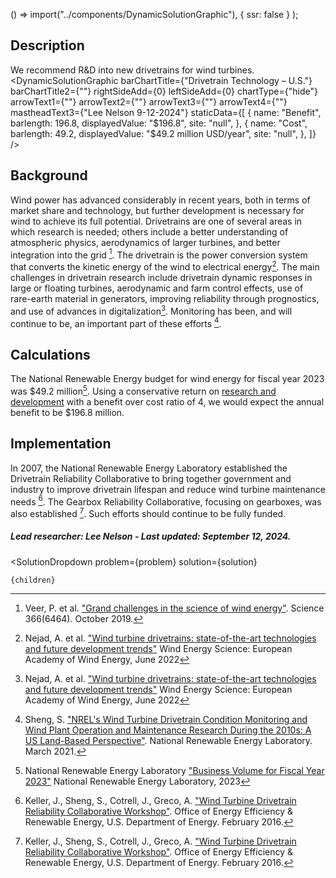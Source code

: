 
  () => import("../components/DynamicSolutionGraphic"),
  { ssr: false }
);


## Description
We recommend R&D into new drivetrains for wind turbines. 
<DynamicSolutionGraphic
  barChartTitle={"Drivetrain Technology – U.S."}
  barChartTitle2={""}
  rightSideAdd={0}
  leftSideAdd={0}
  chartType={"hide"}
  arrowText1={""}
  arrowText2={""}
  arrowText3={""}
  arrowText4={""}
  mastheadText3={"Lee Nelson 9-12-2024"}
 staticData={[
    {
     name: "Benefit",
      barlength: 196.8,
      displayedValue: "$196.8",
      site: "null",
    },
    {
      name: "Cost",
      barlength: 49.2,
      displayedValue: "$49.2 million USD/year",
      site: "null",
    },
  ]}
/>

## Background
Wind power has advanced considerably in recent years, both in terms of market share and technology, but further development is necessary for wind to achieve its full potential. Drivetrains are one of several areas in which research is needed; others include a better understanding of atmospheric physics, aerodynamics of larger turbines, and better integration into the grid [^"54"]. The drivetrain is the power conversion system that converts the kinetic energy of the wind to electrical energy[^"1"]. The main challenges in drivetrain research include drivetrain dynamic responses in large or floating turbines, aerodynamic and farm control effects, use of rare-earth material in generators, improving reliability through prognostics, and use of advances in digitalization[^"1"].
Monitoring has been, and will continue to be, an important part of these efforts [^"46"].

## Calculations
The National Renewable Energy budget for wind energy for fiscal year 2023 was $49.2 million[^"2"]. Using a conservative return on [research and development](https://www.urbancruiseship.org/energy/energy_socioeconomics/rd) with a benefit over cost ratio of 4, we would expect the annual benefit to be $196.8 million.

## Implementation
In 2007, the National Renewable Energy Laboratory established the Drivetrain Reliability Collaborative to bring together government and industry to improve drivetrain lifespan and reduce wind turbine maintenance needs [^"25"]. The Gearbox Reliability Collaborative, focusing on gearboxes, was also established [^"25"]. Such efforts should continue to be fully funded.

##### Lead researcher: Lee Nelson - Last updated: September 12, 2024.

[^"25"]: Keller, J., Sheng, S., Cotrell, J., Greco, A. ["Wind Turbine Drivetrain Reliability Collaborative Workshop"](https://www.nrel.gov/docs/fy16osti/66593.pdf). Office of Energy Efficiency & Renewable Energy, U.S. Department of Energy. February 2016.

[^"46"]: Sheng, S. ["NREL's Wind Turbine Drivetrain Condition Monitoring and Wind Plant Operation and Maintenance Research During the 2010s: A US Land-Based Perspective"](https://www.osti.gov/pages/biblio/1774831). National Renewable Energy Laboratory. March 2021.

[^"54"]: Veer, P. et al. ["Grand challenges in the science of wind energy"](https://www.science.org/doi/10.1126/science.aau2027). Science 366(6464). October 2019.

[^"1"]: Nejad, A. et al. ["Wind turbine drivetrains: state-of-the-art technologies and future development trends"](https://doi.org/10.5194/wes-7-387-2022) Wind Energy Science: European Academy of Wind Energy, June 2022

[^"2"]: National Renewable Energy Laboratory ["Business Volume for Fiscal Year 2023"](https://www.nrel.gov/about/business-volume.html) National Renewable Energy Laboratory, 2023



  <SolutionDropdown 
    problem={problem} 
    solution={solution}
  >
    {children}
  </SolutionDropdown>